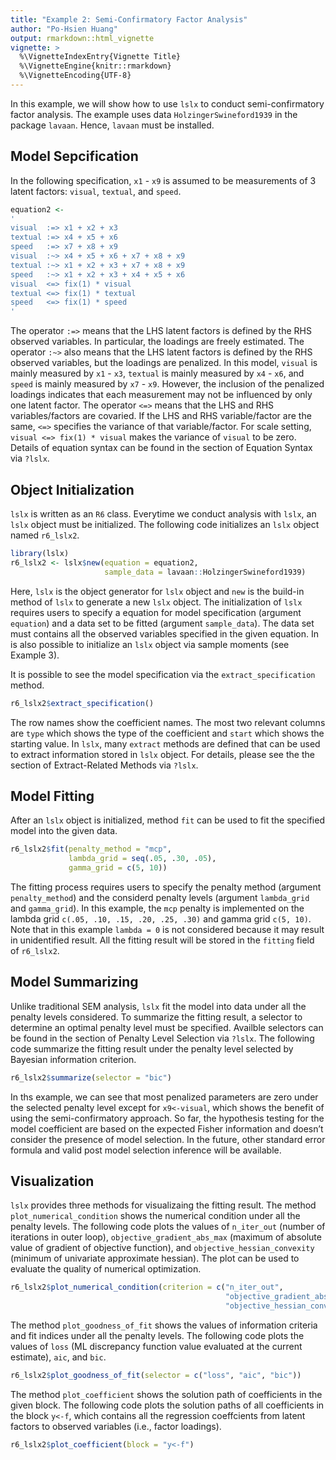 ```yaml
---
title: "Example 2: Semi-Confirmatory Factor Analysis"
author: "Po-Hsien Huang"
output: rmarkdown::html_vignette
vignette: >
  %\VignetteIndexEntry{Vignette Title}
  %\VignetteEngine{knitr::rmarkdown}
  %\VignetteEncoding{UTF-8}
---
```

In this example, we will show how to use `lslx` to conduct semi-confirmatory factor analysis.
The example uses data `HolzingerSwineford1939` in the package `lavaan`.
Hence, `lavaan` must be installed.

## Model Sepcification
In the following specification, `x1` - `x9` is assumed to be measurements of 3 latent factors: `visual`, `textual`, and `speed`.
```r
equation2 <-
'
visual  :=> x1 + x2 + x3
textual :=> x4 + x5 + x6
speed   :=> x7 + x8 + x9
visual  :~> x4 + x5 + x6 + x7 + x8 + x9 
textual :~> x1 + x2 + x3 + x7 + x8 + x9 
speed   :~> x1 + x2 + x3 + x4 + x5 + x6 
visual  <=> fix(1) * visual
textual <=> fix(1) * textual
speed   <=> fix(1) * speed
'
```
The operator `:=>` means that the LHS latent factors is defined by the RHS observed variables.
In particular, the loadings are freely estimated.
The operator `:~>` also means that the LHS latent factors is defined by the RHS observed variables, but the loadings are penalized.
In this model, `visual` is mainly measured by `x1` - `x3`, `textual` is mainly measured by `x4` - `x6`, and `speed` is mainly measured by `x7` - `x9`.
However, the inclusion of the penalized loadings indicates that each measurement may not be influenced by only one latent factor. 
The operator `<=>` means that the LHS and RHS variables/factors are covaried.
If the LHS and RHS variable/factor are the same, `<=>` specifies the variance of that variable/factor.
For scale setting, `visual <=> fix(1) * visual` makes the variance of `visual` to be zero.
Details of equation syntax can be found in the section of Equation Syntax via `?lslx`.

## Object Initialization
`lslx` is written as an `R6` class.
Everytime we conduct analysis with `lslx`, an `lslx` object must be initialized.
The following code initializes an `lslx` object named `r6_lslx2`.
```r
library(lslx)
r6_lslx2 <- lslx$new(equation = equation2,
                     sample_data = lavaan::HolzingerSwineford1939)
```
Here, `lslx` is the object generator for `lslx` object and `new` is the build-in method of `lslx` to generate a new `lslx` object.
The initialization of `lslx` requires users to specify a equation for model specification (argument `equation`) and a data set to be fitted (argument `sample_data`).
The data set must contains all the observed variables specified in the given equation.
In is also possible to initialize an `lslx` object via sample moments (see Example 3).

It is possible to see the model specification via the `extract_specification` method.
```r
r6_lslx2$extract_specification()
```
The row names show the coefficient names. 
The most two relevant columns are `type` which shows the type of the coefficient and `start` which shows the starting value.
In `lslx`, many `extract` methods are defined that can be used to extract information stored in `lslx` object.
For details, please see the the section of Extract-Related Methods via `?lslx`.

## Model Fitting
After an `lslx` object is initialized, method `fit` can be used to fit the specified model into the given data.
```r
r6_lslx2$fit(penalty_method = "mcp",
             lambda_grid = seq(.05, .30, .05),
             gamma_grid = c(5, 10))
```
The fitting process requires users to specify the penalty method (argument `penalty_method`) and the considerd penalty levels (argument `lambda_grid` and `gamma_grid`).
In this example, the `mcp` penalty is implemented on the lambda grid `c(.05, .10, .15, .20, .25, .30)` and gamma grid `c(5, 10)`.
Note that in this example `lambda = 0` is not considered because it may result in unidentified result.
All the fitting result will be stored in the `fitting` field of `r6_lslx2`.


## Model Summarizing
Unlike traditional SEM analysis, `lslx` fit the model into data under all the penalty levels considered.
To summarize the fitting result, a selector to determine an optimal penalty level must be specified.
Availble selectors can be found in the section of Penalty Level Selection via `?lslx`.
The following code summarize the fitting result under the penalty level selected by Bayesian information criterion.
```r
r6_lslx2$summarize(selector = "bic")
```
In ths example, we can see that most penalized parameters are zero under the selected penalty level except for `x9<-visual`, which shows the benefit of using the semi-confirmatory approach.
So far, the hypothesis testing for the model coefficient are based on the expected Fisher information and doesn't consider the presence of model selection.
In the future, other standard error formula and valid post model selection inference will be available.


## Visualization
`lslx` provides three methods for visualizaing the fitting result.
The method `plot_numerical_condition` shows the numerical condition under all the penalty levels.
The following code plots the values of `n_iter_out` (number of iterations in outer loop), `objective_gradient_abs_max` (maximum of absolute value of gradient of objective function), and `objective_hessian_convexity` (minimum of univariate approximate hessian).
The plot can be used to evaluate the quality of numerical optimization.
```r
r6_lslx2$plot_numerical_condition(criterion = c("n_iter_out", 
                                                "objective_gradient_abs_max",
                                                "objective_hessian_convexity"))
```


The method `plot_goodness_of_fit` shows the values of information criteria and fit indices under all the penalty levels.
The following code plots the values of `loss` (ML discrepancy function value evaluated at the current estimate), `aic`, and `bic`.
```r
r6_lslx2$plot_goodness_of_fit(selector = c("loss", "aic", "bic"))
```


The method `plot_coefficient` shows the solution path of coefficients in the given block.
The following code plots the solution paths of all coefficients in the block `y<-f`, which contains all the regression coeffcients from latent factors to observed variables (i.e., factor loadings).
```r
r6_lslx2$plot_coefficient(block = "y<-f")
```
